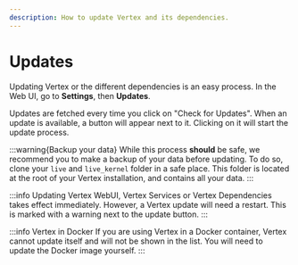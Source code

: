 ```yaml
---
description: How to update Vertex and its dependencies.
---
```


# Updates

Updating Vertex or the different dependencies is an easy process. In the Web UI, go to **Settings**, then **Updates**.

Updates are fetched every time you click on "Check for Updates". When an update is available, a button will appear next to it. Clicking on it will start the update process.

:::warning{Backup your data}
While this process __should__ be safe, we recommend you to make a backup of your data before updating. To do so, clone your `live` and `live_kernel` folder in a safe place. This folder is located at the root of your Vertex installation, and contains all your data.
:::

:::info
Updating Vertex WebUI, Vertex Services or Vertex Dependencies takes effect immediately. However, a Vertex update will need a restart. This is marked with a warning next to the update button.
:::

:::info Vertex in Docker
If you are using Vertex in a Docker container, Vertex cannot update itself and will not be shown in the list. You will need to update the Docker image yourself.
:::
